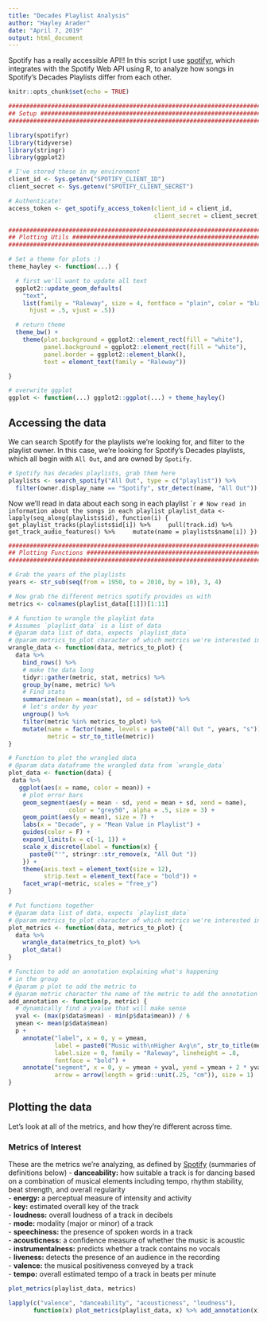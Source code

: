 ```yaml
---
title: "Decades Playlist Analysis"
author: "Hayley Arader"
date: "April 7, 2019"
output: html_document
---
```


Spotify has a really accessible API!! In this script I use [spotifyr](https://www.rcharlie.com/spotifyr/), which integrates with the Spotify Web API using R, to analyze how songs in Spotify's Decades Playlists differ from each other.

```r
knitr::opts_chunk$set(echo = TRUE)

################################################################################
## Setup #######################################################################
################################################################################

library(spotifyr)
library(tidyverse)
library(stringr)
library(ggplot2)

# I've stored these in my environment
client_id <- Sys.getenv("SPOTIFY_CLIENT_ID")
client_secret <- Sys.getenv("SPOTIFY_CLIENT_SECRET")

# Authenticate!
access_token <- get_spotify_access_token(client_id = client_id,
                                         client_secret = client_secret)

################################################################################
## Plotting Utils ##############################################################
################################################################################

# Set a theme for plots :)
theme_hayley <- function(...) {

  # first we'll want to update all text
  ggplot2::update_geom_defaults(
    "text",
    list(family = "Raleway", size = 4, fontface = "plain", color = "black",
      hjust = .5, vjust = .5))

  # return theme
  theme_bw() +
    theme(plot.background = ggplot2::element_rect(fill = "white"),
          panel.background = ggplot2::element_rect(fill = "white"),
          panel.border = ggplot2::element_blank(),
          text = element_text(family = "Raleway"))

}

# overwrite ggplot
ggplot <- function(...) ggplot2::ggplot(...) + theme_hayley()

```

## Accessing the data

We can search Spotify for the playlists we're looking for, and filter to the playlist owner. In this case, we're looking for Spotify's Decades playlists, which all begin with `All Out`, and are owned by `Spotify`.
```r
# Spotify has decades playlists, grab them here
playlists <- search_spotify("All Out", type = c("playlist")) %>%
  filter(owner.display_name == "Spotify", str_detect(name, "All Out"))
```

Now we'll read in data about each song in each playlist
````r
# Now read in information about the songs in each playlist
playlist_data <- lapply(seq_along(playlists$id), function(i) {
  get_playlist_tracks(playlists$id[i]) %>%
    pull(track.id) %>%
    get_track_audio_features() %>%
    mutate(name = playlists$name[i])
})
```

```r
################################################################################
## Plotting Functions ##########################################################
################################################################################

# Grab the years of the playlists
years <- str_sub(seq(from = 1950, to = 2010, by = 10), 3, 4)

# Now grab the different metrics spotify provides us with
metrics <- colnames(playlist_data[[1]])[1:11]

# A function to wrangle the playlist data 
# Assumes `playlist_data` is a list of data
# @param data list of data, expects `playlist_data`
# @param metrics_to_plot character of which metrics we're interested in plotting
wrangle_data <- function(data, metrics_to_plot) {
  data %>%
    bind_rows() %>%
    # make the data long
    tidyr::gather(metric, stat, metrics) %>%
    group_by(name, metric) %>%
    # Find stats
    summarize(mean = mean(stat), sd = sd(stat)) %>%
    # let's order by year
    ungroup() %>%
    filter(metric %in% metrics_to_plot) %>%
    mutate(name = factor(name, levels = paste0("All Out ", years, "s")),
           metric = str_to_title(metric))
}

# Function to plot the wrangled data
# @param data dataframe the wrangled data from `wrangle_data`
plot_data <- function(data) {
 data %>%
   ggplot(aes(x = name, color = mean)) +
    # plot error bars
    geom_segment(aes(y = mean - sd, yend = mean + sd, xend = name),
                 color = "grey50", alpha = .5, size = 3) +
    geom_point(aes(y = mean), size = 7) +
    labs(x = "Decade", y = "Mean Value in Playlist") +
    guides(color = F) +
    expand_limits(x = c(-1, 1)) +
    scale_x_discrete(label = function(x) {
      paste0("'", stringr::str_remove(x, "All Out "))
    }) +
    theme(axis.text = element_text(size = 12),
          strip.text = element_text(face = "bold")) +
    facet_wrap(~metric, scales = "free_y")
}

# Put functions together
# @param data list of data, expects `playlist_data`
# @param metrics_to_plot character of which metrics we're interested in plotting
plot_metrics <- function(data, metrics_to_plot) {
  data %>%
    wrangle_data(metrics_to_plot) %>%
    plot_data()
}

# Function to add an annotation explaining what's happening
# in the group
# @param p plot to add the metric to
# @param metric character the name of the metric to add the annotation
add_annotation <- function(p, metric) {
  # dynamically find a yvalue that will make sense
  yval <- (max(p$data$mean) - min(p$data$mean)) / 6
  ymean <- mean(p$data$mean)
  p +
    annotate("label", x = 0, y = ymean,
             label = paste0("Music with\nHigher Avg\n", str_to_title(metric)),
             label.size = 0, family = "Raleway", lineheight = .8,
             fontface = "bold") +
    annotate("segment", x = 0, y = ymean + yval, yend = ymean + 2 * yval, xend = 0,
             arrow = arrow(length = grid::unit(.25, "cm")), size = 1)
}
```

## Plotting the data

Let's look at all of the metrics, and how they're different across time. 

### Metrics of Interest
These are the metrics we're analyzing, as defined by [Spotify](https://developer.spotify.com/documentation/web-api/reference/tracks/get-audio-features/) (summaries of definitions below)
- **danceability:** how suitable a track is for dancing based on a combination of musical elements including tempo, rhythm stability, beat strength, and overall regularity  
- **energy:** a perceptual measure of intensity and activity  
- **key:** estimated overall key of the track  
- **loudness:** overall loudness of a track in decibels  
- **mode:** modality (major or minor) of a track  
- **speechiness:** the presence of spoken words in a track  
- **acousticness:** a confidence measure of whether the music is acoustic  
- **instrumentalness:** predicts whether a track contains no vocals  
- **liveness:** detects the presence of an audience in the recording  
- **valence:** the musical positiveness conveyed by a track  
- **tempo:** overall estimated tempo of a track in beats per minute  

```r
plot_metrics(playlist_data, metrics)
```


```r
lapply(c("valence", "danceability", "acousticness", "loudness"),
       function(x) plot_metrics(playlist_data, x) %>% add_annotation(x))
```
